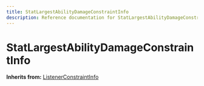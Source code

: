 ```yaml
---
title: StatLargestAbilityDamageConstraintInfo
description: Reference documentation for StatLargestAbilityDamageConstraintInfo meta class
---
```



# StatLargestAbilityDamageConstraintInfo

**Inherits from:** [ListenerConstraintInfo](/classes/listenerconstraintinfo)

<ClassDetails file="/db/classes/StatLargestAbilityDamageConstraintInfo.8b57a620394e.json" />
